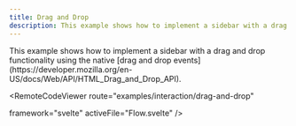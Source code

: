 ```yaml
---
title: Drag and Drop
description: This example shows how to implement a sidebar with a drag and drop functionality.
---
```



<ExampleLayout>
This example shows how to implement a sidebar with a drag and drop functionality using the native [drag and drop events](https://developer.mozilla.org/en-US/docs/Web/API/HTML_Drag_and_Drop_API).

<RemoteCodeViewer
  route="examples/interaction/drag-and-drop"
  
  framework="svelte"
  activeFile="Flow.svelte"
/>
</ExampleLayout>
